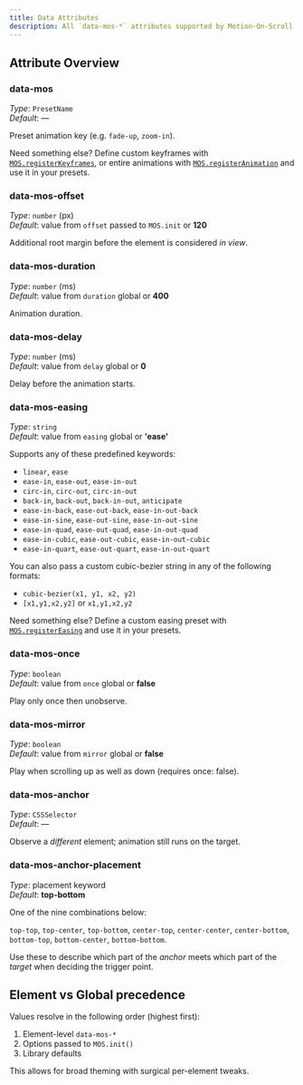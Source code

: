 ```yaml
---
title: Data Attributes
description: All `data-mos-*` attributes supported by Motion-On-Scroll.
---
```



## Attribute Overview

### data-mos
*Type*: `PresetName`  
*Default*: —  

Preset animation key (e.g. `fade-up`, `zoom-in`).

Need something else? Define custom keyframes with [`MOS.registerKeyframes`](/reference/api/#registerkeyframes), or entire animations with [`MOS.registerAnimation`](/reference/api/#registeranimation) and use it in your presets.

### data-mos-offset
*Type*: `number` (px)  
*Default*: value from `offset` passed to `MOS.init` or **120**  

Additional root margin before the element is considered *in view*.

### data-mos-duration
*Type*: `number` (ms)  
*Default*: value from `duration` global or **400** 

Animation duration.

### data-mos-delay
*Type*: `number` (ms)  
*Default*: value from `delay` global or **0**  

Delay before the animation starts.

### data-mos-easing
*Type*: `string`  
*Default*: value from `easing` global or **'ease'**  

Supports any of these predefined keywords:

- `linear`, `ease`
- `ease-in`, `ease-out`, `ease-in-out`
- `circ-in`, `circ-out`, `circ-in-out`
- `back-in`, `back-out`, `back-in-out`, `anticipate`
- `ease-in-back`, `ease-out-back`, `ease-in-out-back`
- `ease-in-sine`, `ease-out-sine`, `ease-in-out-sine`
- `ease-in-quad`, `ease-out-quad`, `ease-in-out-quad`
- `ease-in-cubic`, `ease-out-cubic`, `ease-in-out-cubic`
- `ease-in-quart`, `ease-out-quart`, `ease-in-out-quart`

You can also pass a custom cubic-bezier string in any of the following formats:

- `cubic-bezier(x1, y1, x2, y2)`
- `[x1,y1,x2,y2]` or `x1,y1,x2,y2`

Need something else? Define a custom easing preset with [`MOS.registerEasing`](/reference/api/#registereasing) and use it in your presets.

### data-mos-once
*Type*: `boolean`  
*Default*: value from `once` global or **false**  

Play only once then unobserve.

### data-mos-mirror
*Type*: `boolean`  
*Default*: value from `mirror` global or **false**  

Play when scrolling up as well as down (requires once: false).

### data-mos-anchor
*Type*: `CSSSelector`  
*Default*: —  

Observe a *different* element; animation still runs on the target.

### data-mos-anchor-placement
*Type*: placement keyword  
*Default*: **top-bottom**  

One of the nine combinations below:

`top-top`, `top-center`, `top-bottom`, `center-top`, `center-center`, `center-bottom`, `bottom-top`, `bottom-center`, `bottom-bottom`.

Use these to describe which part of the *anchor* meets which part of the *target* when deciding the trigger point.

## Element vs Global precedence

Values resolve in the following order (highest first):

1. Element-level `data-mos-*`
2. Options passed to `MOS.init()`
3. Library defaults

This allows for broad theming with surgical per-element tweaks.
